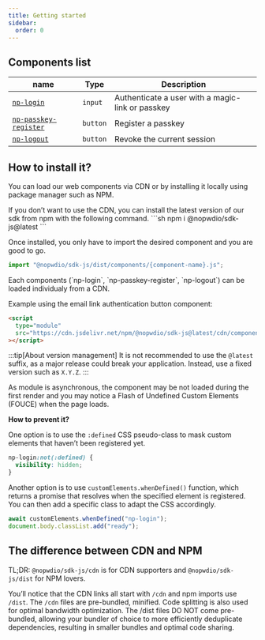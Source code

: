 ```yaml
---
title: Getting started
sidebar:
  order: 0
---
```


## Components list

| name                                                   | Type     | Description                           |
| ------------------------------------------------------ | -------- | ------------------------------------- |
| [`np-login`](/reference/components/np-login) | `input` | Authenticate a user with a magic-link or passkey |
| [`np-passkey-register`](/reference/components/np-passkey-register)       | `button` | Register a passkey               |
| [`np-logout`](/reference/components/np-logout) | `button` | Revoke the current session |

## How to install it?

You can load our web components via CDN or by installing it locally using package manager such as NPM.


<Tabs>
<TabItem label="using NPM">
If you don’t want to use the CDN, you can install the latest version of our sdk from npm with the following command.
```sh
npm i @nopwdio/sdk-js@latest
```

Once installed, you only have to import the desired component and you are good to go.

```js
import "@nopwdio/sdk-js/dist/components/{component-name}.js";
```
</TabItem>

<TabItem label="using CDN">
Each components (`np-login`, `np-passkey-register`, `np-logout`) can be loaded individualy from a CDN.

Example using the email link authentication button component:

```html
<script
  type="module"
  src="https://cdn.jsdelivr.net/npm/@nopwdio/sdk-js@latest/cdn/components/{component-name}.js"
></script>
```

:::tip[About version management]
It is not recommended to use the `@latest` suffix, as a major release could break your application.
Instead, use a fixed version such as `X.Y.Z`.
:::

As module is asynchronous, the component may be not loaded during the first render and
you may notice a Flash of Undefined Custom Elements (FOUCE) when the page loads.

**How to prevent it?**

One option is to use the `:defined` CSS pseudo-class to mask custom elements that haven’t been registered yet.

```css
np-login:not(:defined) {
  visibility: hidden;
}
```

Another option is to use `customElements.whenDefined()` function, which returns a promise that resolves when the specified element is registered.
You can then add a specific class to adapt the CSS accordingly.

```js
await customElements.whenDefined("np-login");
document.body.classList.add("ready");
```

</TabItem>
</Tabs>

## The difference between CDN and NPM

TL;DR:
`@nopwdio/sdk-js/cdn` is for CDN supporters and `@nopwdio/sdk-js/dist` for NPM lovers.

You’ll notice that the CDN links all start with `/cdn` and npm imports use `/dist`.
The `/cdn` files are pre-bundled, minified. Code splitting is also used for optimal bandwidth optimization.
The /dist files DO NOT come pre-bundled, allowing your bundler of choice to more efficiently deduplicate dependencies, resulting in smaller bundles and optimal code sharing.
